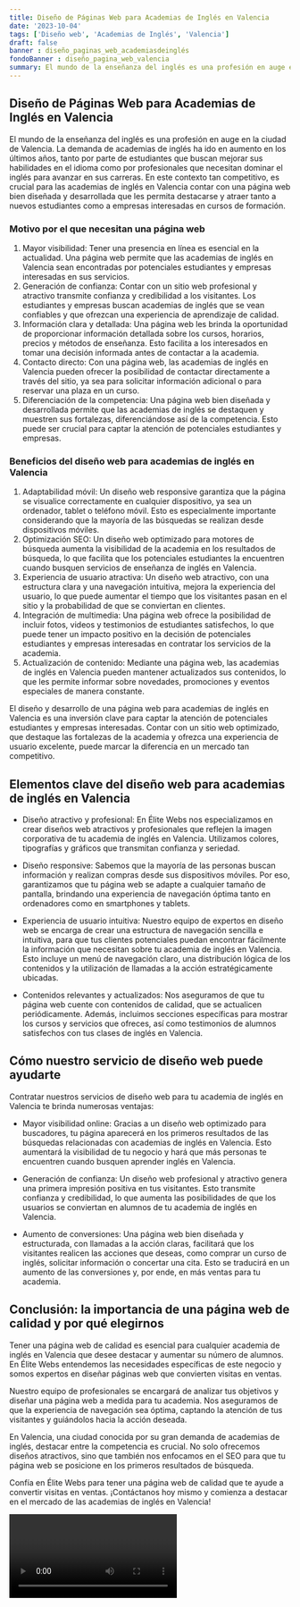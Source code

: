 ```yaml
---
title: Diseño de Páginas Web para Academias de Inglés en Valencia
date: '2023-10-04'
tags: ['Diseño web', 'Academias de Inglés', 'Valencia']
draft: false
banner : diseño_paginas_web_academiasdeinglés
fondoBanner : diseño_pagina_web_valencia
summary: El mundo de la enseñanza del inglés es una profesión en auge en la ciudad de Valencia. La demanda de academias de inglés ha ido en aumento en los últimos años, tanto por parte de estudiantes que buscan mejorar sus habilidades en el idioma como por profesionales que necesitan dominar el inglés para avanzar en sus carreras. En este contexto tan competitivo, es crucial para las academias de inglés en Valencia contar con una página web bien diseñada y desarrollada que les permita destacarse y atraer tanto a nuevos estudiantes como a empresas interesadas en cursos de formación.
---
```


## Diseño de Páginas Web para Academias de Inglés en Valencia

El mundo de la enseñanza del inglés es una profesión en auge en la ciudad de Valencia. La demanda de academias de inglés ha ido en aumento en los últimos años, tanto por parte de estudiantes que buscan mejorar sus habilidades en el idioma como por profesionales que necesitan dominar el inglés para avanzar en sus carreras. En este contexto tan competitivo, es crucial para las academias de inglés en Valencia contar con una página web bien diseñada y desarrollada que les permita destacarse y atraer tanto a nuevos estudiantes como a empresas interesadas en cursos de formación.

### Motivo por el que necesitan una página web

1. Mayor visibilidad: Tener una presencia en línea es esencial en la actualidad. Una página web permite que las academias de inglés en Valencia sean encontradas por potenciales estudiantes y empresas interesadas en sus servicios.
2. Generación de confianza: Contar con un sitio web profesional y atractivo transmite confianza y credibilidad a los visitantes. Los estudiantes y empresas buscan academias de inglés que se vean confiables y que ofrezcan una experiencia de aprendizaje de calidad.
3. Información clara y detallada: Una página web les brinda la oportunidad de proporcionar información detallada sobre los cursos, horarios, precios y métodos de enseñanza. Esto facilita a los interesados en tomar una decisión informada antes de contactar a la academia.
4. Contacto directo: Con una página web, las academias de inglés en Valencia pueden ofrecer la posibilidad de contactar directamente a través del sitio, ya sea para solicitar información adicional o para reservar una plaza en un curso.
5. Diferenciación de la competencia: Una página web bien diseñada y desarrollada permite que las academias de inglés se destaquen y muestren sus fortalezas, diferenciándose así de la competencia. Esto puede ser crucial para captar la atención de potenciales estudiantes y empresas.

### Beneficios del diseño web para academias de inglés en Valencia

1. Adaptabilidad móvil: Un diseño web responsive garantiza que la página se visualice correctamente en cualquier dispositivo, ya sea un ordenador, tablet o teléfono móvil. Esto es especialmente importante considerando que la mayoría de las búsquedas se realizan desde dispositivos móviles.
2. Optimización SEO: Un diseño web optimizado para motores de búsqueda aumenta la visibilidad de la academia en los resultados de búsqueda, lo que facilita que los potenciales estudiantes la encuentren cuando busquen servicios de enseñanza de inglés en Valencia.
3. Experiencia de usuario atractiva: Un diseño web atractivo, con una estructura clara y una navegación intuitiva, mejora la experiencia del usuario, lo que puede aumentar el tiempo que los visitantes pasan en el sitio y la probabilidad de que se conviertan en clientes.
4. Integración de multimedia: Una página web ofrece la posibilidad de incluir fotos, videos y testimonios de estudiantes satisfechos, lo que puede tener un impacto positivo en la decisión de potenciales estudiantes y empresas interesadas en contratar los servicios de la academia.
5. Actualización de contenido: Mediante una página web, las academias de inglés en Valencia pueden mantener actualizados sus contenidos, lo que les permite informar sobre novedades, promociones y eventos especiales de manera constante.

El diseño y desarrollo de una página web para academias de inglés en Valencia es una inversión clave para captar la atención de potenciales estudiantes y empresas interesadas. Contar con un sitio web optimizado, que destaque las fortalezas de la academia y ofrezca una experiencia de usuario excelente, puede marcar la diferencia en un mercado tan competitivo.

<GifSeo />

<Cta />

## Elementos clave del diseño web para academias de inglés en Valencia

- Diseño atractivo y profesional: En Élite Webs nos especializamos en crear diseños web atractivos y profesionales que reflejen la imagen corporativa de tu academia de inglés en Valencia. Utilizamos colores, tipografías y gráficos que transmitan confianza y seriedad.

- Diseño responsive: Sabemos que la mayoría de las personas buscan información y realizan compras desde sus dispositivos móviles. Por eso, garantizamos que tu página web se adapte a cualquier tamaño de pantalla, brindando una experiencia de navegación óptima tanto en ordenadores como en smartphones y tablets.

- Experiencia de usuario intuitiva: Nuestro equipo de expertos en diseño web se encarga de crear una estructura de navegación sencilla e intuitiva, para que tus clientes potenciales puedan encontrar fácilmente la información que necesitan sobre tu academia de inglés en Valencia. Esto incluye un menú de navegación claro, una distribución lógica de los contenidos y la utilización de llamadas a la acción estratégicamente ubicadas.

- Contenidos relevantes y actualizados: Nos aseguramos de que tu página web cuente con contenidos de calidad, que se actualicen periódicamente. Además, incluimos secciones específicas para mostrar los cursos y servicios que ofreces, así como testimonios de alumnos satisfechos con tus clases de inglés en Valencia.

## Cómo nuestro servicio de diseño web puede ayudarte

Contratar nuestros servicios de diseño web para tu academia de inglés en Valencia te brinda numerosas ventajas:

- Mayor visibilidad online: Gracias a un diseño web optimizado para buscadores, tu página aparecerá en los primeros resultados de las búsquedas relacionadas con academias de inglés en Valencia. Esto aumentará la visibilidad de tu negocio y hará que más personas te encuentren cuando busquen aprender inglés en Valencia.

- Generación de confianza: Un diseño web profesional y atractivo genera una primera impresión positiva en tus visitantes. Esto transmite confianza y credibilidad, lo que aumenta las posibilidades de que los usuarios se conviertan en alumnos de tu academia de inglés en Valencia.

- Aumento de conversiones: Una página web bien diseñada y estructurada, con llamadas a la acción claras, facilitará que los visitantes realicen las acciones que deseas, como comprar un curso de inglés, solicitar información o concertar una cita. Esto se traducirá en un aumento de las conversiones y, por ende, en más ventas para tu academia.

## Conclusión: la importancia de una página web de calidad y por qué elegirnos

Tener una página web de calidad es esencial para cualquier academia de inglés en Valencia que desee destacar y aumentar su número de alumnos. En Élite Webs entendemos las necesidades específicas de este negocio y somos expertos en diseñar páginas web que convierten visitas en ventas.

Nuestro equipo de profesionales se encargará de analizar tus objetivos y diseñar una página web a medida para tu academia. Nos aseguramos de que la experiencia de navegación sea óptima, captando la atención de tus visitantes y guiándolos hacia la acción deseada.

En Valencia, una ciudad conocida por su gran demanda de academias de inglés, destacar entre la competencia es crucial. No solo ofrecemos diseños atractivos, sino que también nos enfocamos en el SEO para que tu página web se posicione en los primeros resultados de búsqueda.

Confía en Élite Webs para tener una página web de calidad que te ayude a convertir visitas en ventas. ¡Contáctanos hoy mismo y comienza a destacar en el mercado de las academias de inglés en Valencia!

<Video />

<CtaBot job='Academias de Inglés' city='Valencia'/>

<Gmaps query='Valencia+españa+maps' />